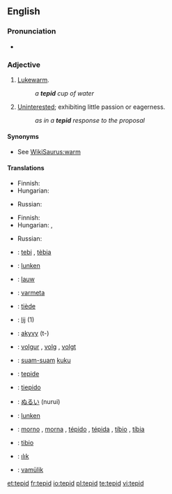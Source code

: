 ==English==

===Pronunciation===
* {{audio|en-us-tepid.ogg|Audio (US)}}

===Adjective===
{{en-adj|-}}

# [[lukewarm|Lukewarm]].
#: ''a '''tepid''' cup of water''
# [[uninterested|Uninterested]]; exhibiting little passion or eagerness.
#: ''as in a '''tepid''' response to the proposal''

====Synonyms====
* See [[WikiSaurus:warm]]

====Translations====
{{trans-top|lukewarm}}
*Finnish: {{t-|fi|haalea}}
*Hungarian: {{t-|hu|langyos}}
{{trans-mid}}
*Russian: {{t-|ru|тепловатый|tr=t'eplovátyj|sc=Cyrl}}
{{trans-bottom}}

{{trans-top|uninterested}}
*Finnish: {{t-|fi|viileä}}
*Hungarian: {{t-|hu|langyos}}, {{t-|hu|lagymatag}}
{{trans-mid}}
*Russian: {{t|ru|прохладный|tr=proχládnyj|sc=Cyrl}}
{{trans-bottom}}

{{checktrans-top}}
*{{ttbc|Catalan}}: [[tebi]] {{m}}, [[tèbia]] {{f}}
*{{ttbc|Danish}}: [[lunken]]
*{{ttbc|Dutch}}: [[lauw]]
*{{ttbc|Esperanto}}: [[varmeta]]
*{{ttbc|French}}: [[tiède]] {{m|f}}
*{{ttbc|Frisian}}: [[lij]] (1)
*{{ttbc|Guarani}}: [[akyvy]] (t-)
*{{ttbc|Icelandic}}: [[volgur]] {{m}}, [[volg]] {{f}}, [[volgt]] {{n}}
*{{ttbc|Indonesian}}: [[suam-suam]] [[kuku]]
*{{ttbc|Interlingua}}: [[tepide]]
*{{ttbc|Italian}}: [[tiepido]]
{{checktrans-mid}}
*{{ttbc|Japanese}}: [[ぬるい]] (nurui)
*{{ttbc|Norwegian}}: [[lunken]]
*{{ttbc|Portuguese}}: [[morno]] {{m}}, [[morna]] {{f}}, [[tépido]] {{m}}, [[tépida]] {{f}}, [[tíbio]] {{m}}, [[tíbia]] {{f}}
*{{ttbc|Spanish}}: [[tibio]]
*{{ttbc|Turkish}}: [[ılık]]
*{{ttbc|Volapük}}: [[vamülik]]
{{checktrans-bottom}}

[[et:tepid]]
[[fr:tepid]]
[[io:tepid]]
[[pl:tepid]]
[[te:tepid]]
[[vi:tepid]]